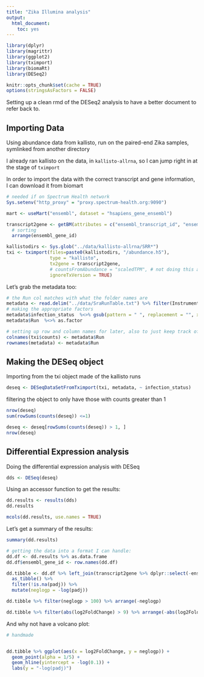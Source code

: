 ```yaml
---
title: "Zika Illumina analysis"
output: 
  html_document: 
    toc: yes
---
```


```r
library(dplyr)
library(magrittr)
library(ggplot2)
library(tximport)
library(biomaRt)
library(DESeq2)

knitr::opts_chunk$set(cache = TRUE)
options(stringsAsFactors = FALSE)
```

Setting up a clean rmd of the DESeq2 analysis to have a better document to refer back to. 

## Importing Data

Using abundance data from kallisto, run on the paired-end Zika samples, symlinked from another directory

I already ran kallisto on the data, in `kallisto-allrna`, so I can jump right in at the stage of `tximport`

In order to import the data with the correct transcript and gene information, I can download it from biomart

```r
# needed if on Spectrum Health network
Sys.setenv("http_proxy" = "proxy.spectrum-health.org:9090")
```



```r
mart <- useMart("ensembl", dataset = "hsapiens_gene_ensembl")

transcript2gene <- getBM(attributes = c("ensembl_transcript_id", "ensembl_gene_id", "hgnc_symbol"), mart = mart) %>% 
  # sorting
  arrange(ensembl_gene_id)
```

```r
kallistodirs <- Sys.glob("../data/kallisto-allrna/SRR*")
txi <- tximport(files=paste0(kallistodirs, "/abundance.h5"),
                type = "kallisto",
                tx2gene = transcript2gene,
                # countsFromAbundance = "scaledTPM", # not doing this as DESeq requires raw count values
                ignoreTxVersion = TRUE)
```

Let's grab the metadata too:
```r
# the Run col matches with what the folder names are
metadata <- read.delim("../data/SraRunTable.txt") %>% filter(Instrument == "Illumina MiSeq")
# making the appropriate factors
metadata$infection_status  %<>% gsub(pattern = " ", replacement = "", x = .) %>%  as.factor()
metadata$Run  %<>% as.factor
```

```r
# setting up row and column names for later, also to just keep track of things in the txi object
colnames(txi$counts) <- metadata$Run
rownames(metadata) <- metadata$Run
```


## Making the DESeq object


Importing from the txi object made of the kallisto runs

```r
deseq <- DESeqDataSetFromTximport(txi, metadata, ~ infection_status)
```

filtering the object to only have those with counts greater than 1

```r
nrow(deseq)
sum(rowSums(counts(deseq)) <=1)

deseq <- deseq[rowSums(counts(deseq)) > 1, ]
nrow(deseq)
```

## Differential Expression analysis

Doing the differential expression analysis with DESeq

```r
dds <- DESeq(deseq)
```

Using an accessor function to get the results:

```r
dd.results <- results(dds)
dd.results
```

```r
mcols(dd.results, use.names = TRUE)
```

Let's get a summary of the results:

```r
summary(dd.results)
```

```r
# getting the data into a format I can handle:
dd.df <- dd.results %>% as.data.frame
dd.df$ensembl_gene_id <- row.names(dd.df)

dd.tibble <- dd.df %>% left_join(transcript2gene %>% dplyr::select(-ensembl_transcript_id) %>% distinct, .) %>%
  as_tibble() %>%
  filter(!is.na(padj)) %>%
  mutate(neglogp = -log(padj))
```

```r
dd.tibble %>% filter(neglogp > 100) %>% arrange(-neglogp)
```

```r
dd.tibble %>% filter(abs(log2FoldChange) > 9) %>% arrange(-abs(log2FoldChange))
```






And why not have a volcano plot:



```r
# handmade


dd.tibble %>% ggplot(aes(x = log2FoldChange, y = neglogp)) + 
  geom_point(alpha = 1/5) + 
  geom_hline(yintercept = -log(0.1)) +
  labs(y = "-log(padj)")
```


